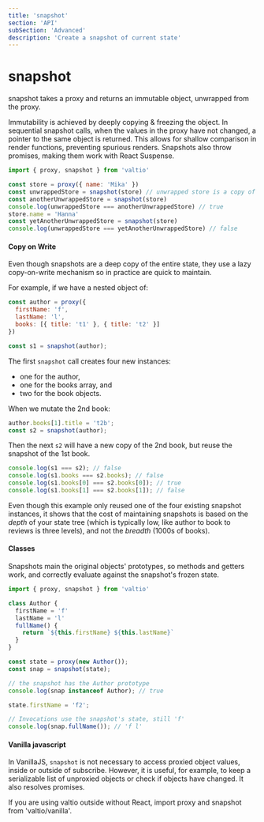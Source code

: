 ```yaml
---
title: 'snapshot'
section: 'API'
subSection: 'Advanced'
description: 'Create a snapshot of current state'
---
```


# snapshot

snapshot takes a proxy and returns an immutable object, unwrapped from the proxy.

Immutability is achieved by deeply copying & freezing the object. In sequential snapshot calls, when the values in the proxy have not changed, a pointer to the same object is returned. This allows for shallow comparison in render functions, preventing spurious renders. Snapshots also throw promises, making them work with React Suspense.

```js
import { proxy, snapshot } from 'valtio'

const store = proxy({ name: 'Mika' })
const unwrappedStore = snapshot(store) // unwrapped store is a copy of the original object, unproxied
const anotherUnwrappedStore = snapshot(store)
console.log(unwrappedStore === anotherUnwrappedStore) // true
store.name = 'Hanna'
const yetAnotherUnwrappedStore = snapshot(store)
console.log(unwrappedStore === yetAnotherUnwrappedStore) // false
```

#### Copy on Write

Even though snapshots are a deep copy of the entire state, they use a lazy copy-on-write mechanism so in practice are quick to maintain.

For example, if we have a nested object of:

```js
const author = proxy({
  firstName: 'f',
  lastName: 'l',
  books: [{ title: 't1' }, { title: 't2' }]
})

const s1 = snapshot(author);
```

The first `snapshot` call creates four new instances:

- one for the author,
- one for the books array, and
- two for the book objects.

When we mutate the 2nd book:

```js
author.books[1].title = 't2b';
const s2 = snapshot(author);
```

Then the next `s2` will have a new copy of the 2nd book, but reuse the snapshot of the 1st book.

```js
console.log(s1 === s2); // false
console.log(s1.books === s2.books); // false
console.log(s1.books[0] === s2.books[0]); // true
console.log(s1.books[1] === s2.books[1]); // false
```

Even though this example only reused one of the four existing snapshot instances, it shows that the cost of maintaining snapshots is based on the *depth* of your state tree (which is typically low, like author to book to reviews is three levels), and not the *breadth* (1000s of books).

#### Classes

Snapshots main the original objects' prototypes, so methods and getters work, and correctly evaluate against the snapshot's frozen state.

```js
import { proxy, snapshot } from 'valtio'

class Author {
  firstName = 'f'
  lastName = 'l'
  fullName() {
    return `${this.firstName} ${this.lastName}`
  }
}

const state = proxy(new Author());
const snap = snapshot(state);

// the snapshot has the Author prototype
console.log(snap instanceof Author); // true

state.firstName = 'f2';

// Invocations use the snapshot's state, still 'f'
console.log(snap.fullName()); // 'f l'
```

#### Vanilla javascript

In VanillaJS, `snapshot` is not necessary to access proxied object values, inside or outside of subscribe. However, it is useful, for example, to keep a serializable list of unproxied objects or check if objects have changed. It also resolves promises.

If you are using valtio outside without React, import proxy and snapshot from 'valtio/vanilla'.
